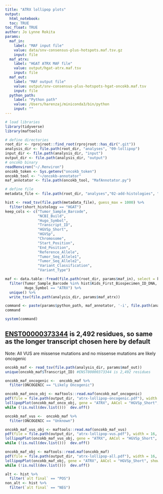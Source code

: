 ```yaml
---
title: "ATRX lollipop plots"
output: 
  html_notebook:
  toc: TRUE
toc_float: TRUE
author: Jo Lynne Rokita
params:
  maf_in:
    label: "MAF input file"
    value: data/snv-consensus-plus-hotspots.maf.tsv.gz
    input: file
  maf_atrx:
    label: "HGAT ATRX MAF file"
    value: output/hgat-atrx.maf.tsv
    input: file
  maf_out:
    label: "MAF output file"
    value: output/snv-consensus-plus-hotspots-hgat-oncokb.maf.tsv
    input: file
  python_path:
    label: "Python path"
    value: /Users/harenzaj/miniconda3/bin/python
    input: ""
---
```


```r
# load libraries
library(tidyverse)
library(maftools)

# define directories 
root_dir <- rprojroot::find_root(rprojroot::has_dir(".git"))
analysis_dir <- file.path(root_dir, "analyses", "09-lollipop")
input_dir <- file.path(analysis_dir, "input")
output_dir <- file.path(analysis_dir, "output")
# oncokb binary
readRenviron("~/.Renviron")
oncokb_token <- Sys.getenv("oncokb_token")
oncokb_tool <- "~/oncokb-annotator"
maf_annotator <- file.path(oncokb_tool, "MafAnnotator.py")

# define file
metadata_file <- file.path(root_dir, "analyses","02-add-histologies", "output", "stundon_hgat_updated_hist_alt.tsv")

```


```r
hist <- read_tsv(file.path(metadata_file), guess_max = 1000) %>%
  filter(short_histology == "HGAT")
keep_cols <- c("Tumor_Sample_Barcode",
               "NCBI_Build",
               "Hugo_Symbol",
               "Transcript_ID",
               "HGVSp_Short",
               "HGVSp",
               "Chromosome", 
               "Start_Position", 
               "End_Position", 
               "Reference_Allele", 
               "Tumor_Seq_Allele1",
               "Tumor_Seq_Allele2", 
               "Variant_Classification", 
               "Variant_Type")

maf <- data.table::fread(file.path(root_dir, params$maf_in), select = keep_cols, data.table = F) %>%
  filter(Tumor_Sample_Barcode %in% hist$Kids_First_Biospecimen_ID_DNA,
         Hugo_Symbol == "ATRX") %>%
  unique() %>%
  write_tsv(file.path(analysis_dir, params$maf_atrx))
```

```r
command <- paste(params$python_path, maf_annotator, '-i', file.path(analysis_dir, params$maf_atrx), '-o', file.path(analysis_dir, params$maf_out), '-b', oncokb_token, '-q hgvsp_short', '-r GRCh38')
command

system(command)
```

## [ENST00000373344](https://useast.ensembl.org/Homo_sapiens/Transcript/Summary?g=ENSG00000085224;r=X:77504880-77786216;t=ENST00000373344) is 2,492 residues, so same as the longer transcript chosen here by default

Note: All VUS are missense mutations and no missense mutations are likely oncogenic

```r
oncokb_maf <- read_tsv(file.path(analysis_dir, params$maf_out))
unique(oncokb_maf$Transcript_ID) #ENST00000373344 is 2,492 residues

oncokb_maf_oncogenic <-  oncokb_maf %>%
  filter(ONCOGENIC == "Likely Oncogenic")

oncokb_maf_onco_obj <- maftools::read.maf(oncokb_maf_oncogenic)
pdf(file = file.path(output_dir, "atrx-lollipop-oncogenic.pdf"), width = 16, height = 6)
lollipopPlot(oncokb_maf_onco_obj, gene = "ATRX", AACol = "HGVSp_Short", showDomainLabel = FALSE, repel = TRUE, labPosAngle = 90, labelPos = "all", legendTxtSize = 1, showMutationRate = FALSE)
while (!is.null(dev.list()))  dev.off()

oncokb_maf_vus <-  oncokb_maf %>%
  filter(ONCOGENIC == "Unknown")

oncokb_maf_vus_obj <- maftools::read.maf(oncokb_maf_vus)
pdf(file = file.path(output_dir, "atrx-lollipop-vus.pdf"), width = 16, height = 6)
lollipopPlot(oncokb_maf_vus_obj, gene = "ATRX", AACol = "HGVSp_Short", showDomainLabel = FALSE, repel = TRUE, labPosAngle = 90, labelPos = "all", legendTxtSize = 1, showMutationRate = FALSE)
while (!is.null(dev.list()))  dev.off()

oncokb_maf_obj <- maftools::read.maf(oncokb_maf)
pdf(file = file.path(output_dir, "atrx-lollipop-all.pdf"), width = 16, height = 6)
lollipopPlot(oncokb_maf_obj, gene = "ATRX", AACol = "HGVSp_Short", showDomainLabel = FALSE, repel = TRUE, labPosAngle = 90, labelPos = "all", legendTxtSize = 1, showMutationRate = FALSE)
while (!is.null(dev.list()))  dev.off()

```

```r
alt <- hist %>%
  filter(`alt final` == "POS")
non_alt <- hist %>%
  filter(`alt final` == "NEG")
```


            